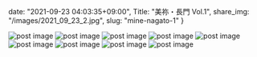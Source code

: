 date: "2021-09-23 04:03:35+09:00",
Title: "美祢・長門 Vol.1",
share_img: "/images/2021_09_23_2.jpg",
slug: "mine-nagato-1"
}

<img src="/images/2021_09_23_1.jpg" alt="post image" />
<img src="/images/2021_09_23_2.jpg" alt="post image" />
<img src="/images/2021_09_23_3.jpg" alt="post image" />
<img src="/images/2021_09_23_4.jpg" alt="post image" />
<img src="/images/2021_09_23_5.jpg" alt="post image" />
<img src="/images/2021_09_23_6.jpg" alt="post image" />
<img src="/images/2021_09_23_7.jpg" alt="post image" />
<img src="/images/2021_09_23_8.jpg" alt="post image" />
<img src="/images/2021_09_23_9.jpg" alt="post image" />